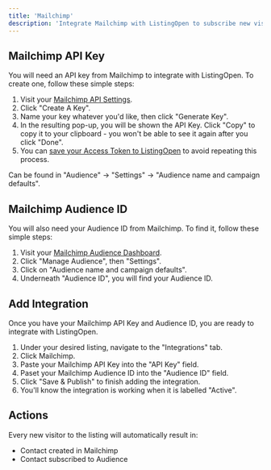 ```yaml
---
title: 'Mailchimp'
description: 'Integrate Mailchimp with ListingOpen to subscribe new visitors to an Audience.'
---
```


## Mailchimp API Key

You will need an API key from Mailchimp to integrate with ListingOpen. To create one, follow these simple steps:

1. Visit your [Mailchimp API Settings](https://admin.mailchimp.com/account/api).
2. Click "Create A Key".
3. Name your key whatever you'd like, then click "Generate Key".
4. In the resulting pop-up, you will be shown the API Key. Click "Copy" to copy it to your clipboard - you won't be able to see it again after you click "Done".
5. You can [save your Access Token to ListingOpen](/account/credentials) to avoid repeating this process.

Can be found in "Audience" -> "Settings" -> "Audience name and campaign defaults".

## Mailchimp Audience ID

You will also need your Audience ID from Mailchimp. To find it, follow these simple steps:

1. Visit your [Mailchimp Audience Dashboard](https://admin.mailchimp.com/audience).
2. Click "Manage Audience", then "Settings".
3. Click on "Audience name and campaign defaults".
3. Underneath "Audience ID", you will find your Audience ID.

## Add Integration

Once you have your Mailchimp API Key and Audience ID, you are ready to integrate with ListingOpen.

1. Under your desired listing, navigate to the "Integrations" tab.
2. Click Mailchimp.
3. Paste your Mailchimp API Key into the "API Key" field.
4. Paset your Mailchimp Audience ID into the "Audience ID" field.
4. Click "Save & Publish" to finish adding the integration.
5. You'll know the integration is working when it is labelled "Active".

## Actions

Every new visitor to the listing will automatically result in:
* Contact created in Mailchimp
* Contact subscribed to Audience